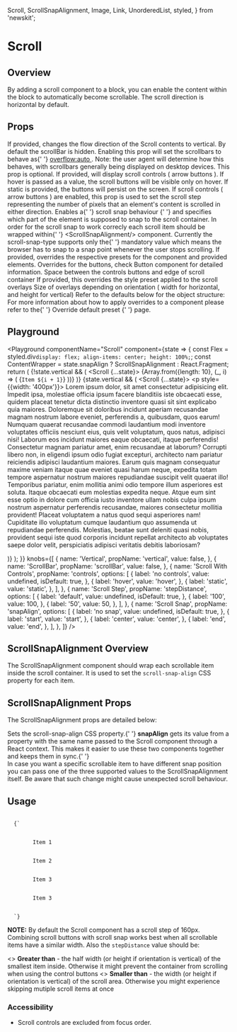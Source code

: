 
  Scroll,
  ScrollSnapAlignment,
  Image,
  Link,
  UnorderedList,
  styled,
} from 'newskit';


# Scroll

## Overview

By adding a scroll component to a block, you can enable the content within the block to automatically become scrollable. The scroll direction is horizontal by default.

## Props

<LegacyBlock marginTop="sizing050">
  <Prop name="vertical" type="boolean" default={false}>
    If provided, changes the flow direction of the Scroll contents to vertical.
  </Prop>
  <Prop name="scrollBar" type="boolean" default={false}>
    By default the scrollBar is hidden. Enabling this prop will set the
    scrollbars to behave as{' '}
    <a href="https://developer.mozilla.org/en-US/docs/Web/CSS/overflow">
      overflow:auto
    </a>
    . Note: the user agent will determine how this behaves, with scrollbars
    generally being displayed on desktop devices.
  </Prop>
  <Prop name="controls" type="'hover' | 'static'" default="undefined">
    This prop is optional. If provided, will display scroll controls ( arrow buttons ). If
    <InlineCode>hover</InlineCode> is passed as a value, the scroll buttons will be visible only on
    hover. If <InlineCode>static</InlineCode> is provided, the buttons will persist on the screen.
  </Prop>
  <Prop name="stepDistance" type="number" default="160">
    If scroll controls ( arrow buttons ) are enabled, this prop is used to set the scroll
    step representing the number of pixels that an element's content is scrolled
    in either direction.
  </Prop>
  <Prop name="snapAlign" type="'start' | 'center' | 'end'">
    Enables a{' '}
    <Link href="https://developer.mozilla.org/en-US/docs/Web/CSS/scroll-snap-type">
      scroll snap behaviour
    </Link>{' '}
    and specifies which part of the element is supposed to snap to the scroll
    container. In order for the scroll snap to work correcly each scroll item
    should be wrapped within{' '}
    <InlineCode>&lt;ScrollSnapAlignment/&gt;</InlineCode> component. Currently
    the <InlineCode>scroll-snap-type</InlineCode> supports only the{' '}
    <InlineCode>mandatory</InlineCode> value which means the browser has to snap
    to a snap point whenever the user stops scrolling.
  </Prop>
  <Prop name="overrides" type="object">
    If provided, overrides the respective presets for the component and provided
    elements.
    <Prop name="controls" type="object">
      <Prop name="button" type="ButtonOverrides">
        Overrides for the buttons, check <Link href="/components/action/button">Button component</Link> for detailed information.
      </Prop>
      <Prop name="offset" type="MQ<string>">
         Space between the controls buttons and edge of scroll container
      </Prop>
    </Prop>
    <Prop name="overlays" type="object">
        <Prop name="stylePreset" type="MQ<string>">
          If provided, this overrides the style preset applied to the scroll overlays
        </Prop>
        <Prop name="size" type="MQ<string>">
         Size of overlays depending on orientation ( width for horizontal, and height for vertical)
        </Prop>
      </Prop>
    </Prop>
    Refer to the defaults below for the object structure:
    <CodeFromDefaultPresets componentName="scroll" />
    For more information about how to apply overrides to a component please
    refer to the{' '}
    <Link href="/theming/override-default-presets">
      Override default preset
    </Link>{' '}
    page.

</LegacyBlock>

## Playground

<Playground
  componentName="Scroll"
  component={state => {
    const Flex = styled.div`
      display: flex;
      align-items: center;
      height: 100%;
    `;
    const ContentWrapper = state.snapAlign
      ? ScrollSnapAlignment
      : React.Fragment;
    return (
      <LegacyBlock width="300px" height="200px">
        {!state.vertical && (
          <Scroll {...state}>
            <Flex>
              {Array.from({length: 10}, (_, i) => (
                <ContentWrapper>
                  <Box>{`Item ${i + 1}`}</Box>
                </ContentWrapper>
              ))}
            </Flex>
          </Scroll>
        )}
        {state.vertical && (
          <Scroll {...state}>
            <ContentWrapper>
              <p style={{width: '400px'}}>
                Lorem ipsum dolor, sit amet consectetur adipisicing elit.
                Impedit ipsa, molestiae officia ipsum facere blanditiis iste
                obcaecati esse, quidem placeat tenetur dicta distinctio
                inventore quasi sit sint explicabo quia maiores. Doloremque sit
                doloribus incidunt aperiam recusandae magnam nostrum labore
                eveniet, perferendis a, quibusdam, quos earum! Numquam quaerat
                recusandae commodi laudantium modi inventore voluptates officiis
                nesciunt eius, quis velit voluptatum, quos natus, adipisci nisi!
                Laborum eos incidunt maiores eaque obcaecati, itaque
                perferendis! Consectetur magnam pariatur amet, enim recusandae
                at laborum? Corrupti libero non, in eligendi ipsum odio fugiat
                excepturi, architecto nam pariatur reiciendis adipisci
                laudantium maiores. Earum quis magnam consequatur maxime veniam
                itaque quae eveniet quasi harum neque, expedita totam tempore
                aspernatur nostrum maiores repudiandae suscipit velit quaerat
                illo! Temporibus pariatur, enim mollitia animi odio tempore
                illum asperiores est soluta. Itaque obcaecati eum molestias
                expedita neque. Atque eum sint esse optio in dolore cum officia
                iusto inventore ullam nobis culpa ipsum nostrum aspernatur
                perferendis recusandae, maiores consectetur mollitia provident!
                Placeat voluptatem a natus quod sequi asperiores nam! Cupiditate
                illo voluptatum cumque laudantium quo assumenda ut repudiandae
                perferendis. Molestias, beatae sunt deleniti quasi nobis,
                provident sequi iste quod corporis incidunt repellat architecto
                ab voluptates saepe dolor velit, perspiciatis adipisci veritatis
                debitis laboriosam?
              </p>
            </ContentWrapper>
          </Scroll>
        )}
      </LegacyBlock>
    );
  }}
  knobs={[
    {
      name: 'Vertical',
      propName: 'vertical',
      value: false,
    },
    {
      name: 'ScrollBar',
      propName: 'scrollBar',
      value: false,
    },
    {
      name: 'Scroll With Controls',
      propName: 'controls',
      options: [
        {
          label: 'no controls',
          value: undefined,
          isDefault: true,
        },
        {
          label: 'hover',
          value: 'hover',
        },
        {
          label: 'static',
          value: 'static',
        },
      ],
    },
    {
      name: 'Scroll Step',
      propName: 'stepDistance',
      options: [
        {
          label: 'default',
          value: undefined,
          isDefault: true,
        },
        {
          label: '100',
          value: 100,
        },
        {
          label: '50',
          value: 50,
        },
      ],
    },
    {
      name: 'Scroll Snap',
      propName: 'snapAlign',
      options: [
        {
          label: 'no snap',
          value: undefined,
          isDefault: true,
        },
        {
          label: 'start',
          value: 'start',
        },
        {
          label: 'center',
          value: 'center',
        },
        {
          label: 'end',
          value: 'end',
        },
      ],
    },
  ]}
/>

## ScrollSnapAlignment Overview

The ScrollSnapAlignment component should wrap each scrollable item inside the scroll container. It is used to set the `scroll-snap-align` CSS property for each item.

## ScrollSnapAlignment Props

The ScrollSnapAlignment props are detailed below:

<LegacyBlock marginTop="sizing050">
  <Prop name="snapAlign" type="'start' | 'center' | 'end'">
    Sets the <InlineCode>scroll-snap-align</InlineCode> CSS property.{' '}
    <b>snapAlign</b> gets its value from a property with the same name passed to
    the <InlineCode>Scroll</InlineCode> component through a React context. This
    makes it easier to use these two components together and keeps them in sync.{' '}
    <br />
    In case you want a specific scrollable item to have different snap position you
    can pass one of the three supported values to the ScrollSnapAlignment itself.
    Be aware that such change might cause unexpected scroll behaviour.
  </Prop>
</LegacyBlock>

## Usage

<LegacyBlock marginTop="sizing050">
  <ScrollSnap />
</LegacyBlock>

<Code>
  {`<Scroll controls="static" snapAlign="start">
    <Flex>
      <ScrollSnapAlignment>
        <Box>Item 1</Box>
      </ScrollSnapAlignment>
      <ScrollSnapAlignment>
        <Box>Item 2</Box>
      </ScrollSnapAlignment>
      <ScrollSnapAlignment snapAlign="end">
        <Box>Item 3</Box>
      </ScrollSnapAlignment>
      <ScrollSnapAlignment>
        <Box>Item 3</Box>
      </ScrollSnapAlignment>
    </Flex>
  </Scroll>`}
</Code>

**NOTE:** By default the Scroll component has a scroll step of 160px. Combining scroll buttons with scroll snap works best when all scrollable items have a similar width.
Also the `stepDistance` value should be:

<UnorderedList>
  <>
    <b>Greater than</b> - the half width (or height if orientation is vertical)
    of the smallest item inside. Otherwise it might prevent the container from
    scrolling when using the control buttons
  </>
  <>
    <b>Smaller than</b> - the width (or height if orientation is vertical) of
    the scroll area. Otherwise you might experience skipping mutiple scroll
    items at once
  </>
</UnorderedList>

### Accessibility

- Scroll controls are excluded from focus order.
